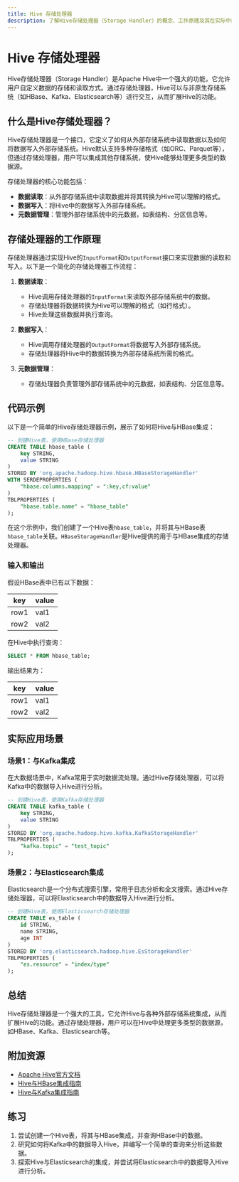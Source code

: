 ```yaml
---
title: Hive 存储处理器
description: 了解Hive存储处理器（Storage Handler）的概念、工作原理及其在实际中的应用场景。本文适合初学者，包含代码示例和实际案例。
---
```


# Hive 存储处理器

Hive存储处理器（Storage Handler）是Apache Hive中一个强大的功能，它允许用户自定义数据的存储和读取方式。通过存储处理器，Hive可以与非原生存储系统（如HBase、Kafka、Elasticsearch等）进行交互，从而扩展Hive的功能。

## 什么是Hive存储处理器？

Hive存储处理器是一个接口，它定义了如何从外部存储系统中读取数据以及如何将数据写入外部存储系统。Hive默认支持多种存储格式（如ORC、Parquet等），但通过存储处理器，用户可以集成其他存储系统，使Hive能够处理更多类型的数据源。

存储处理器的核心功能包括：
- **数据读取**：从外部存储系统中读取数据并将其转换为Hive可以理解的格式。
- **数据写入**：将Hive中的数据写入外部存储系统。
- **元数据管理**：管理外部存储系统中的元数据，如表结构、分区信息等。

## 存储处理器的工作原理

存储处理器通过实现Hive的`InputFormat`和`OutputFormat`接口来实现数据的读取和写入。以下是一个简化的存储处理器工作流程：

1. **数据读取**：
   - Hive调用存储处理器的`InputFormat`来读取外部存储系统中的数据。
   - 存储处理器将数据转换为Hive可以理解的格式（如行格式）。
   - Hive处理这些数据并执行查询。

2. **数据写入**：
   - Hive调用存储处理器的`OutputFormat`将数据写入外部存储系统。
   - 存储处理器将Hive中的数据转换为外部存储系统所需的格式。

3. **元数据管理**：
   - 存储处理器负责管理外部存储系统中的元数据，如表结构、分区信息等。

## 代码示例

以下是一个简单的Hive存储处理器示例，展示了如何将Hive与HBase集成：

```sql
-- 创建Hive表，使用HBase存储处理器
CREATE TABLE hbase_table (
    key STRING,
    value STRING
)
STORED BY 'org.apache.hadoop.hive.hbase.HBaseStorageHandler'
WITH SERDEPROPERTIES (
    "hbase.columns.mapping" = ":key,cf:value"
)
TBLPROPERTIES (
    "hbase.table.name" = "hbase_table"
);
```

在这个示例中，我们创建了一个Hive表`hbase_table`，并将其与HBase表`hbase_table`关联。`HBaseStorageHandler`是Hive提供的用于与HBase集成的存储处理器。

### 输入和输出

假设HBase表中已有以下数据：

| key  | value |
|------|-------|
| row1 | val1  |
| row2 | val2  |

在Hive中执行查询：

```sql
SELECT * FROM hbase_table;
```

输出结果为：

| key  | value |
|------|-------|
| row1 | val1  |
| row2 | val2  |

## 实际应用场景

### 场景1：与Kafka集成

在大数据场景中，Kafka常用于实时数据流处理。通过Hive存储处理器，可以将Kafka中的数据导入Hive进行分析。

```sql
-- 创建Hive表，使用Kafka存储处理器
CREATE TABLE kafka_table (
    key STRING,
    value STRING
)
STORED BY 'org.apache.hadoop.hive.kafka.KafkaStorageHandler'
TBLPROPERTIES (
    "kafka.topic" = "test_topic"
);
```

### 场景2：与Elasticsearch集成

Elasticsearch是一个分布式搜索引擎，常用于日志分析和全文搜索。通过Hive存储处理器，可以将Elasticsearch中的数据导入Hive进行分析。

```sql
-- 创建Hive表，使用Elasticsearch存储处理器
CREATE TABLE es_table (
    id STRING,
    name STRING,
    age INT
)
STORED BY 'org.elasticsearch.hadoop.hive.EsStorageHandler'
TBLPROPERTIES (
    "es.resource" = "index/type"
);
```

## 总结

Hive存储处理器是一个强大的工具，它允许Hive与各种外部存储系统集成，从而扩展Hive的功能。通过存储处理器，用户可以在Hive中处理更多类型的数据源，如HBase、Kafka、Elasticsearch等。

## 附加资源

- [Apache Hive官方文档](https://cwiki.apache.org/confluence/display/Hive/StorageHandlers)
- [Hive与HBase集成指南](https://cwiki.apache.org/confluence/display/Hive/HBaseIntegration)
- [Hive与Kafka集成指南](https://cwiki.apache.org/confluence/display/Hive/KafkaIntegration)

## 练习

1. 尝试创建一个Hive表，将其与HBase集成，并查询HBase中的数据。
2. 研究如何将Kafka中的数据导入Hive，并编写一个简单的查询来分析这些数据。
3. 探索Hive与Elasticsearch的集成，并尝试将Elasticsearch中的数据导入Hive进行分析。
